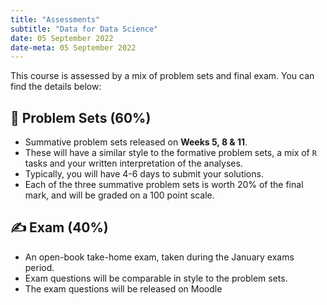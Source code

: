 ---
title: "Assessments"
subtitle: "Data for Data Science"
date: 05 September 2022
date-meta: 05 September 2022
---

This course is assessed by a mix of problem sets and final exam. You can find the details below:

## 📝 Problem Sets (60%)

-   Summative problem sets released on **Weeks 5, 8 & 11**.
-   These will have a similar style to the formative problem sets, a mix of `R` tasks and your written interpretation of the analyses.
-   Typically, you will have 4-6 days to submit your solutions.
-   Each of the three summative problem sets is worth 20% of the final mark, and will be graded on a 100 point scale.

## ✍️ Exam (40%)

-   An open-book take-home exam, taken during the January exams period.
-   Exam questions will be comparable in style to the problem sets.
-   The exam questions will be released on Moodle